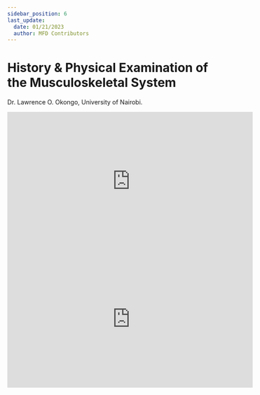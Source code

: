 ```yaml
---
sidebar_position: 6
last_update:
  date: 01/21/2023
  author: MFD Contributors
---
```


# History & Physical Examination of the Musculoskeletal System

Dr. Lawrence O. Okongo, University of Nairobi.

<div style={{ display: 'flex', justifyContent: 'center' }}>
  <iframe
    width="560"
    height="315"
    src="https://www.youtube-nocookie.com/embed/OjO_7pbF5eQ?start=166"
    title="YouTube video player"
    frameborder="0"
    allow="accelerometer; autoplay; clipboard-write; encrypted-media; gyroscope; picture-in-picture; web-share"
    allowfullscreen
  ></iframe>
</div>

<iframe
  width="560"
  height="315"
  src="https://www.youtube-nocookie.com/embed/2BNWrmJynQo?start=269"
  title="YouTube video player"
  frameborder="0"
  allow="accelerometer; autoplay; clipboard-write; encrypted-media; gyroscope; picture-in-picture; web-share"
  allowfullscreen
></iframe>
